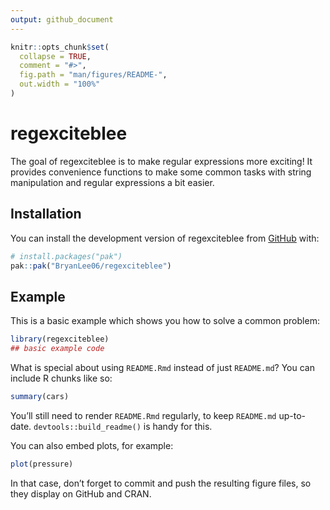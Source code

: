 ```yaml
---
output: github_document
---
```


<!-- README.md is generated from README.Rmd. Please edit that file -->

```r
knitr::opts_chunk$set(
  collapse = TRUE,
  comment = "#>",
  fig.path = "man/figures/README-",
  out.width = "100%"
)
```

# regexciteblee

<!-- badges: start -->
<!-- badges: end -->

The goal of regexciteblee is to make regular expressions more exciting!
It provides convenience functions to make some common tasks with string manipulation and regular expressions a bit easier.

## Installation

You can install the development version of regexciteblee from [GitHub](https://github.com/) with:

``` r
# install.packages("pak")
pak::pak("BryanLee06/regexciteblee")
```

## Example

This is a basic example which shows you how to solve a common problem:

```r
library(regexciteblee)
## basic example code
```

What is special about using `README.Rmd` instead of just `README.md`? You can include R chunks like so:

```r
summary(cars)
```

You'll still need to render `README.Rmd` regularly, to keep `README.md` up-to-date. `devtools::build_readme()` is handy for this.

You can also embed plots, for example:

```r
plot(pressure)
```

In that case, don't forget to commit and push the resulting figure files, so they display on GitHub and CRAN.
